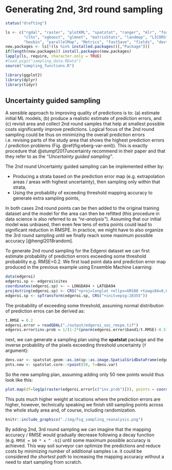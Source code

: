 # Generating 2nd, 3rd round sampling

```r
status("drafting")
```

```r
ls <- c("rgdal", "raster", "plotKML", "spatstat", "ranger", "mlr", "forestError", 
        "clhs", "xgboost", "glmnet", "matrixStats", "landmap", "LICORS", "h2o", "yardstick", 
        "hexbin", "parallelMap", "Metrics", "fastSave", "fields", "devtools", "Cubist")
new.packages <- ls[!(ls %in% installed.packages()[,"Package"])]
if(length(new.packages)) install.packages(new.packages)
lapply(ls, require, character.only = TRUE)
#load.pigz("sampling_data.RData")
source("sampling_functions.R")

library(ggplot2)
library(dplyr)
library(tidyr)
```

## Uncertainty guided sampling

A sensible approach to improving quality of predictions is to: (a) estimate initial 
ML models, (b) produce a realistic estimate of prediction errors, and (c) revisit 
area and collect 2nd round samples that help at smallest possible costs significantly 
improve predictions. Logical focus of the 2nd round sampling could be thus on minimizing 
the overall prediction errors i.e. revising parts of the study area that shows the 
highest prediction errors / prediction problems (Fig. \@ref(fig:eberg-var-eml)). 
This is exactly procedure that @stumpf2017uncertainty recommend in their paper and 
that they refer to as the _“Uncertainty guided sampling”_. 

The 2nd round Uncertainty guided sampling can be implemented either by:

- Producing a strata based on the prediction error map (e.g. extrapolation areas / areas with highest uncertainty), then sampling only within that strata,
- Using the probability of exceeding threshold mapping accuracy to generate extra sampling points,

In both cases 2nd round points can be then added to the original training dataset and the 
model for the area can then be refitted (this procedure in data science is also referred to as _“re-analysis”_). 
Assuming that our initial model was unbiased, then even few tens of extra points 
could lead to significant reduction in RMSPE. In practice, we might have to also 
organize the 3rd round sampling until we finally reach some maximum possible accuracy [@hengl2018random].

To generate 2nd round sampling for the Edgeroi dataset we can first estimate probability 
of prediction errors exceeding some threshold probability e.g. RMSE=0.2. We first 
load point data and prediction error map produced in the previous example using 
Ensemble Machine Learning:

```r
data(edgeroi)
edgeroi.sp <- edgeroi$sites
coordinates(edgeroi.sp) <- ~ LONGDA94 + LATGDA94
proj4string(edgeroi.sp) <- CRS("+proj=longlat +ellps=GRS80 +towgs84=0,0,0,0,0,0,0 +no_defs")
edgeroi.sp <- spTransform(edgeroi.sp, CRS("+init=epsg:28355"))
```

The probability of exceeding some threshold, assuming normal distribution of prediction 
erros can be derived as:

```r
t.RMSE = 0.2
edgeroi.error = readGDAL("./output/edgeroi_soc_rmspe.tif")
edgeroi.error$inv.prob = 1/(1-2*(pnorm(edgeroi.error$band1/t.RMSE)-0.5)) 
```

next, we can generate a sampling plan using the **spatstat** package and the inverse 
probability of the pixels exceeding threshold uncertainty (`f` argument):

```r
dens.var <- spatstat.geom::as.im(sp::as.image.SpatialGridDataFrame(edgeroi.error["inv.prob"]))
pnts.new <- spatstat.core::rpoint(50, f=dens.var)
```

So the new sampling plan, assuming adding only 50 new points would thus look like this:

```r

plot.map(df=log1p(raster(edgeroi.error[c("inv.prob")])), points = coordinates(edgeroi.sp),points2 =as(pnts.new, "SpatialPoints") , fill = rev(terrain.colors(10)), title="Uncertainty guided 2nd round sampling")

```

This puts much higher weight at locations where the prediction errors are higher, 
however, technically speaking we finish still sampling points across the whole 
study area and, of course, including randomization.

```r
knitr::include_graphics("./img/Fig_sampling_reanalysis.png")
```

By adding 2nd, 3rd round sampling we can imagine that the mapping accuracy / RMSE 
would gradually decrease following a decay function (e.g. `RMSE = b0 * x ^ -b1`) until some 
maximum possible accuracy is achieved. This way soil surveyor can optimize the 
predictions and reduce costs by minimizing number of additional samples i.e. it 
could be considered _the shortest path_ to increasing the mapping accuracy without 
a need to start sampling from scratch.
